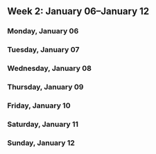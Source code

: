 Week 2: January 06–January 12
-----------------------------

### Monday, January 06

<!-- Monday -->

### Tuesday, January 07

<!-- Tuesday -->

### Wednesday, January 08

<!-- Wednesday -->

### Thursday, January 09

<!-- Thursday -->

### Friday, January 10

<!-- Friday -->

### Saturday, January 11

<!-- Saturday -->

### Sunday, January 12

<!-- Sunday -->
